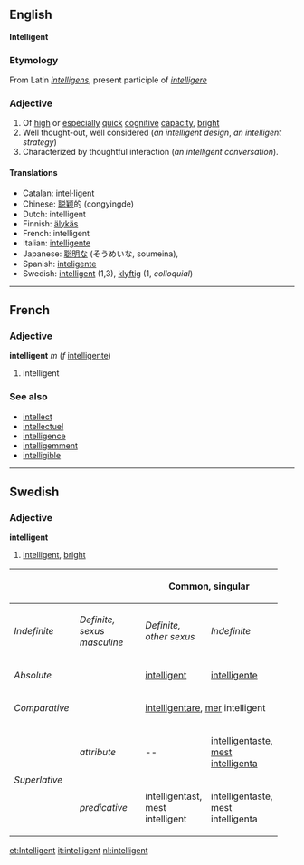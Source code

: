 ==English==
'''Intelligent'''

=== Etymology ===
From Latin ''[[intelligens]]'', present participle of ''[[intelligere]]''

=== Adjective ===

# Of [[high]] or [[especial]]ly [[quick]] [[cognitive]] [[capacity]], [[bright]]
# Well thought-out, well considered (''an intelligent design'', ''an intelligent strategy'')
# Characterized by thoughtful interaction (''an intelligent conversation'').

==== Translations ====

*Catalan: [[intel·ligent]]
*Chinese: [[聪颖]]的 (congyingde)
*Dutch: intelligent
*Finnish: [[älykäs]]
*French: intelligent
*Italian: [[intelligente]]
*Japanese: [[聡明]]な (そうめいな, soumeina), 
*Spanish: [[inteligente]]
*Swedish: [[intelligent#Swedish|intelligent]] (1,3), [[klyftig]] (1, ''colloquial'')
----

==French==
===Adjective===
'''intelligent''' ''m'' (''f'' [[intelligente]])

# intelligent

===See also===
*[[intellect#French|intellect]]
*[[intellectuel]]
*[[intelligence#French|intelligence]]
*[[intelligemment]]
*[[intelligible#French|intelligible]]

----
==Swedish==
===Adjective===
'''intelligent'''

#[[intelligent#English|intelligent]], [[bright]]

{| border=1 cellspacing=0 
|- bgcolor="#FFFFF0" align=center
! rowspan=2 colspan=2 |
! colspan=3 width=100| Common, singular 
! colspan=2 width=100| Neuter, singular 
! rowspan=2 width=100| Plural 
|- bgcolor="#FFFFF0" align=center
| width=100 | ''Indefinite'' 
| width=100 | ''Definite, sexus masculine'' 
| width=100 |  ''Definite, other sexus'' 
| width=100 | ''Indefinite'' 
| width=100 | ''Definite'' 
|- align=center
| colspan=2 width=120 | ''Absolute'' 
| [[intelligent]]
| [[intelligente]]
| [[intelligenta]]
| [[intelligent]]
| [[intelligenta]]
| [[intelligenta]]
|- align=center
| colspan=2 | ''Comparative'' 
| colspan=7 | [[intelligentare]], [[mer]] intelligent
|- align=center
| rowspan=2 width=50| ''Superlative'' 
| width=70 | ''attribute'' 
| -- 
| [[intelligentaste]], [[mest]] [[intelligenta]]
| intelligentaste, mest intelligenta
| --
| intelligentaste, mest intelligenta
| intelligentaste, mest intelligenta
|- align=center 
| ''predicative'' 
| intelligentast, mest intelligent
| intelligentaste, mest intelligenta
| intelligentaste, mest intelligenta
| intelligentast, mest intelligent 
| intelligentaste, mest intelligenta 
| intelligentaste, mest intelligenta
|}

[[et:Intelligent]]
[[it:intelligent]]
[[nl:intelligent]]